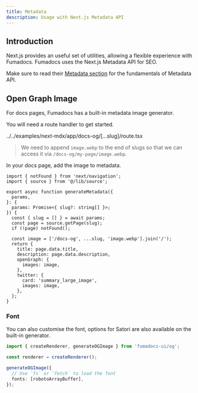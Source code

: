 ```yaml
---
title: Metadata
description: Usage with Next.js Metadata API
---
```


## Introduction

Next.js provides an useful set of utilities, allowing a flexible experience with Fumadocs.
Fumadocs uses the Next.js Metadata API for SEO.

Make sure to read their [Metadata section](https://nextjs.org/docs/app/building-your-application/optimizing/metadata) for the fundamentals of Metadata API.

## Open Graph Image

For docs pages, Fumadocs has a built-in metadata image generator.

You will need a route handler to get started.

<include cwd meta='title="app/docs-og/[...slug]/route.tsx"'>
  ../../examples/next-mdx/app/docs-og/[...slug]/route.tsx
</include>

> We need to append `image.webp` to the end of slugs so that we can access it via `/docs-og/my-page/image.webp`.

In your docs page, add the image to metadata.

```tsx title="app/docs/[[...slug]]/page.tsx"
import { notFound } from 'next/navigation';
import { source } from '@/lib/source';

export async function generateMetadata({
  params,
}: {
  params: Promise<{ slug?: string[] }>;
}) {
  const { slug = [] } = await params;
  const page = source.getPage(slug);
  if (!page) notFound();

  const image = ['/docs-og', ...slug, 'image.webp'].join('/');
  return {
    title: page.data.title,
    description: page.data.description,
    openGraph: {
      images: image,
    },
    twitter: {
      card: 'summary_large_image',
      images: image,
    },
  };
}
```

### Font

You can also customise the font, options for Satori are also available on the built-in generator.

```ts
import { createRenderer, generateOGImage } from 'fumadocs-ui/og';

const renderer = createRenderer();

generateOGImage({
  // Use `fs` or `fetch` to load the font 
  fonts: [robotoArrayBuffer],
});
```
